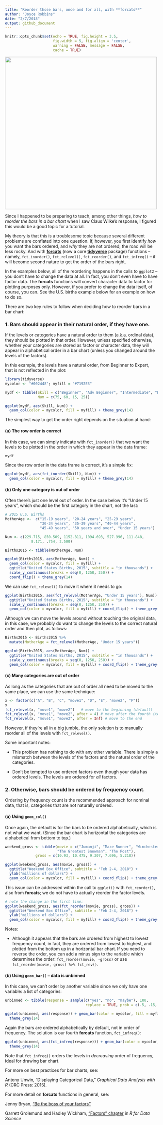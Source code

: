 ```yaml
---
title: "Reorder those bars, once and for all, with **forcats**"
author: "Joyce Robbins"
date: "2/7/2018"
output: github_document
---
```


```r
knitr::opts_chunk$set(echo = TRUE, fig.height = 3.5,
                      fig.width = 5, fig.align = 'center',
                      warning = FALSE, message = FALSE,
                      cache = TRUE)
```
<img src = "../images/ggplot2SO.png" width = "500"></img>


Since I happened to be preparing to teach, among other things, *how to reorder the bars in a bar chart* when I saw Claus Wilke's response, I figured this would be a good topic for a tutorial.

My theory is that this is a troublesome topic because several different problems are conflated into one question.  If, however, you first identify *how* you want the bars ordered, and *why* they are not ordered, the road will be less rocky. And with [**forcats**](http://forcats.tidyverse.org/) (now a core [**tidyverse**](tidyverse.org) package) functions -- namely, `fct_inorder()`, `fct_relevel()`, `fct_reorder()`, and `fct_infreq()` -- it will become second nature to get the order of the bars right. 

In the examples below, all of the reordering happens in the calls to `ggplot2` -- you don't have to change the data at all.  In fact, you don't even have to have factor data. The **forcats** functions will convert character data to factor for plotting purposes only. However, if you prefer to change the data itself, of course, you can.  See the U.S. births example below for an example on how to do so.

There are two key rules to follow when deciding how to reorder bars in a bar chart:

### 1. Bars should appear in their natural order, if they have one.

If the levels or categories have a natural order to them (a.k.a. ordinal data), they should be plotted in that order. However, unless specified otherwise, whether your categories are stored as factor or character data, they will appear in alphabetical order in a bar chart (unless you changed around the levels of the factors).

In this example, the levels have a natural order, from Beginner to Expert, that is not reflected in the plot:

```r
library(tidyverse)
mycolor <- "#002448"; myfill = "#7192E3"

mydf <- tibble(Skill = c("Beginner", "Adv Beginner", "Intermediate", "Expert"),
               Num = c(75, 60, 15, 25))

ggplot(mydf, aes(Skill, Num)) + 
  geom_col(color = mycolor, fill = myfill) + theme_grey(14)
```

The simplest way to get the order right depends on the situation at hand:

#### (a) The row order is correct

In this case, we can simply indicate with `fct_inorder()` that we want the levels to be plotted in the order in which they appear in the data frame:

```r
mydf
```

Since the row order in the data frame is correct, it's a simple fix: 

```r
ggplot(mydf, aes(fct_inorder(Skill), Num)) + 
  geom_col(color = mycolor, fill = myfill) + theme_grey(14)
```


#### (b) Only one category is out of order

Often there's just one level out of order.  In the case below it's "Under 15 years", which should be the first category in the chart, not the last:

```r
# 2015 U.S. Births
MotherAge <-  c("15-19 years", "20-24 years", "25-29 years", 
                "30-34 years", "35-39 years", "40-44 years",
                "45-49 years", "50 years and over", "Under 15 years")

Num <- c(229.715, 850.509, 1152.311, 1094.693, 527.996, 111.848,
            8.171, .754, 2.500)

Births2015 <- tibble(MotherAge, Num)

ggplot(Births2015, aes(MotherAge, Num)) + 
  geom_col(color = mycolor, fill = myfill) + 
  ggtitle("United States Births, 2015", subtitle = "in thousands") +
  scale_y_continuous(breaks = seq(0, 1250, 250)) +
  coord_flip() + theme_grey(14)
```

We can use `fct_relevel()` to move it where it needs to go:

```r
ggplot(Births2015, aes(fct_relevel(MotherAge, "Under 15 years"), Num)) + 
  ggtitle("United States Births, 2015", subtitle = "in thousands") +
  scale_y_continuous(breaks = seq(0, 1250, 250)) +
  geom_col(color = mycolor, fill = myfill) + coord_flip() + theme_grey(14)
```

Although we can move the levels around without touching the original data, in this case, we probably do want to change the levels to the correct natural order and then plot, as follows:

```r
Births2015 <- Births2015 %>%
  mutate(MotherAge = fct_relevel(MotherAge, "Under 15 years"))

ggplot(Births2015, aes(MotherAge, Num)) + 
  ggtitle("United States Births, 2015", subtitle = "in thousands") +
  scale_y_continuous(breaks = seq(0, 1250, 250)) +
  geom_col(color = mycolor, fill = myfill) + coord_flip() + theme_grey(14)
```

#### (c) Many categories are out of order

As long as the categories that are out of order all need to be moved to the same place, we can use the same technique:

```r
x <- factor(c("A", "B", "C", "move1", "D", "E", "move2", "F"))
x
fct_relevel(x, "move1", "move2")   # move to the beginning (default)
fct_relevel(x, "move1", "move2", after = 4) # move after the fourth item
fct_relevel(x, "move1", "move2", after = Inf) # move to the end
```

However, if they're all in a big jumble, the only solution is to manually reorder all of the levels with `fct_relevel()`.

Some important notes:

* This problem has nothing to do with any other variable.  There is simply a mismatch between the levels of the factors and the natural order of the categories.

* Don't be tempted to use ordered factors even though your data has ordered levels. The levels are ordered for *all* factors.

### 2. Otherwise, bars should be ordered by frequency count.

Ordering by frequency count is the recommended approach for nominal data, that is, categories that are not naturally ordered.

#### (a) Using `geom_col()` 

Once again, the default is for the bars to be ordered alphabetically, which is not what we want. (Since the bar chart is horizontal the categories are alphabetical from bottom to top.)

```r
weekend_gross <- tibble(movie = c("Jumanji", "Maze Runner", "Winchester",
                        "The Greatest Snowman", "The Post"),
              gross = c(10.93, 10.475, 9.307, 7.696, 5.218))

ggplot(weekend_gross, aes(movie, gross)) + 
  ggtitle("Weekend Box Office", subtitle = "Feb 2-4, 2018") + 
  ylab("millions of dollars") +
  geom_col(color = mycolor, fill = myfill) + coord_flip() + theme_grey(14)
```

This issue can be addressed within the call to `ggplot()` with `fct_reorder()`, also from **forcats**; we do not have to actually reorder the factor levels.

```r
# note the change in the first line:
ggplot(weekend_gross, aes(fct_reorder(movie, gross), gross)) +  
  ggtitle("Weekend Box Office", subtitle = "Feb 2-4, 2018") + 
  ylab("millions of dollars") +
  geom_col(color = mycolor, fill = myfill) + coord_flip() + theme_grey(14)
```

Notes:

* Although it appears that the bars are ordered from highest to lowest frequency count, in fact, they are ordered from lowest to highest, and plotted from the bottom up in a horizontal bar chart.  If you need to reverse the order, you can add a minus sign to the variable which determines the order: `fct_reorder(movie, -gross)` or use `fct_reorder(movie, gross) %>% fct_rev()`.

#### (b) Using `geom_bar()` -- data is unbinned

In this case, we can't order by another variable since we only have one variable: a list of categories:

```r
unbinned <- tibble(response = sample(c("yes", "no", "maybe"), 100, 
                                     replace = TRUE, prob = c(.5, .15, .35)))

ggplot(unbinned, aes(response)) + geom_bar(color = mycolor, fill = myfill) +
  theme_grey(14)
```

Again the bars are ordered alphabetically by default, not in order of frequency. The solution is our fourth **forcats** function, `fct_infreq()`:

```r
ggplot(unbinned, aes(fct_infreq(response))) + geom_bar(color = mycolor, fill = myfill) +
  theme_grey(14)
```

Note that `fct_infreq()` orders the levels in *decreasing* order of frequency, ideal for drawing bar chart.

For more on best practices for bar charts, see:

Antony Unwin, "Displaying Categorical Data," *Graphical Data Analysis with R* (CRC Press: 2015).

For more detail on **forcats** functions in general, see:

Jenny Bryan, ["Be the boss of your factors"](http://stat545.com/block029_factors.html)

Garrett Grolemund and Hadley Wickham, ["Factors" chapter](http://r4ds.had.co.nz/factors.html) in *R for Data Science*







